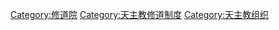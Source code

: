 [[Category:修道院|Category:修道院]]
[[Category:天主教修道制度|Category:天主教修道制度]]
[[Category:天主教组织|Category:天主教组织]]